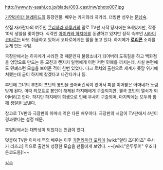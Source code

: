 http://www.tv-asahi.co.jp/blade/003_cast/nw/photo007.jpg

[[가면라이더 블레이드]]의 등장인물. 배우는 카지와라 히카리. 더빙판 성우는 [[문남숙]].

찻집 자카란다의 여주인 [[쿠리하라 하루카]]의 딸로 TV판 시작 당시에는 9세였지만, 작중 10세 생일을 맞이한다. 식객인 [[아이카와 하지메]]를 동경하고 있지만 정작 숙부인 [[시라이 코타로]]는 바보 취급하고 있어서 코타로에게는 말을 놓고 있다. 하지메가 '''[[로리콘]]''' 소리를 듣게 만든 주범. 

극장판에서는 하지메가 사라진 것 때문인지 불량소녀가 되어버려 도둑질을 하고 백화점을 엉망으로 만드는 등 모친과 켄자키 일행에게 이런 저런 민폐를 끼치는데, 사실 본편에도 민폐스런 모습을 보여준 적이 한번 있었다. 다크 로치의 출현으로 세계가 좆망 위기에 처했는데 굳이 하지메 찾겠다고 나간다거나 등. 

후반에 그녀의 부친이 포틴의 봉인을 풀어버린적이 있어서 피를 이어받은 아마네가 노림받게 된다. 이때 리모트로 봉인이 해제된 하지메에게 구출되지만, 결국 포틴의 열쇠가 되어버리고 만다. 하지만 하지메의 희생으로 인해 무사히 구출되며, 마지막에는 모두와 함께 생일을 보낸다.

참고로 TV판과 극장판의 아마네 역은 다른 배우이다. 극장판의 시점이 TV판에서 4년이 경과했다는 설정 때문.

후일담에서는 대학생이 되었다는 언급이 있다.

덧붙여 TV판 아마네 역의 배우는 이후 [[가면라이더 포제]]에 [wiki:"알타 조디아츠" 우사카 리츠코] 역으로 출연해 성장한 모습을 팬들에게 보였다. ~~[wiki:"온두루어" 우조다 돈코도동]!~~

[[각주]]
